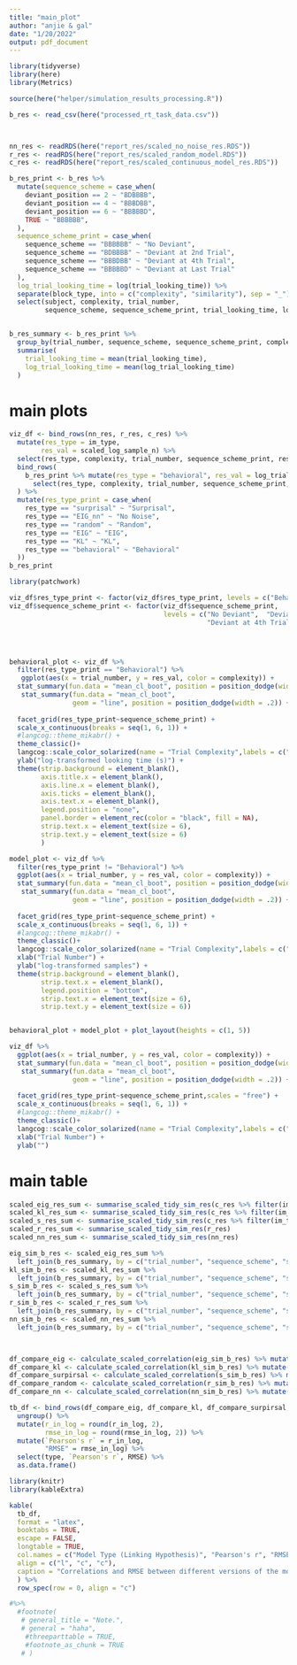 ```yaml
---
title: "main_plot"
author: "anjie & gal"
date: "1/20/2022"
output: pdf_document
---
```


```r

library(tidyverse)
library(here)
library(Metrics)

source(here("helper/simulation_results_processing.R"))

b_res <- read_csv(here("processed_rt_task_data.csv"))



nn_res <- readRDS(here("report_res/scaled_no_noise_res.RDS")) 
r_res <- readRDS(here("report_res/scaled_random_model.RDS"))
c_res <- readRDS(here("report_res/scaled_continuous_model_res.RDS"))

b_res_print <- b_res %>% 
  mutate(sequence_scheme = case_when(
    deviant_position == 2 ~ "BDBBBB", 
    deviant_position == 4 ~ "BBBDBB", 
    deviant_position == 6 ~ "BBBBBD", 
    TRUE ~ "BBBBBB", 
  ), 
  sequence_scheme_print = case_when(
    sequence_scheme == "BBBBBB" ~ "No Deviant", 
    sequence_scheme == "BDBBBB" ~ "Deviant at 2nd Trial", 
    sequence_scheme == "BBBDBB" ~ "Deviant at 4th Trial", 
    sequence_scheme == "BBBBBD" ~ "Deviant at Last Trial"
  ), 
  log_trial_looking_time = log(trial_looking_time)) %>% 
  separate(block_type, into = c("complexity", "similarity"), sep = "_") %>% 
  select(subject, complexity, trial_number, 
         sequence_scheme, sequence_scheme_print, trial_looking_time, log_trial_looking_time)


b_res_summary <- b_res_print %>% 
  group_by(trial_number, sequence_scheme, sequence_scheme_print, complexity) %>%
  summarise(
    trial_looking_time = mean(trial_looking_time), 
    log_trial_looking_time = mean(log_trial_looking_time)
  ) 

```


# main plots 

```r
viz_df <- bind_rows(nn_res, r_res, c_res) %>% 
  mutate(res_type = im_type, 
        res_val = scaled_log_sample_n) %>%
  select(res_type, complexity, trial_number, sequence_scheme_print, res_val) %>% 
  bind_rows(
    b_res_print %>% mutate(res_type = "behavioral", res_val = log_trial_looking_time) %>% 
      select(res_type, complexity, trial_number, sequence_scheme_print, res_val)
  ) %>% 
  mutate(res_type_print = case_when(
    res_type == "surprisal" ~ "Surprisal",
    res_type == "EIG_nn" ~ "No Noise", 
    res_type == "random" ~ "Random", 
    res_type == "EIG" ~ "EIG", 
    res_type == "KL" ~ "KL", 
    res_type == "behavioral" ~ "Behavioral"
  ))
b_res_print
```


```r


library(patchwork)

viz_df$res_type_print <- factor(viz_df$res_type_print, levels = c("Behavioral", "EIG", "KL", "Surprisal", "No Noise", "Random"))
viz_df$sequence_scheme_print <- factor(viz_df$sequence_scheme_print, 
                                       levels = c("No Deviant",  "Deviant at 2nd Trial", 
                                                  "Deviant at 4th Trial", "Deviant at Last Trial"))




behavioral_plot <- viz_df %>% 
  filter(res_type_print == "Behavioral") %>% 
   ggplot(aes(x = trial_number, y = res_val, color = complexity)) +
  stat_summary(fun.data = "mean_cl_boot", position = position_dodge(width = .2),  fatten = 0) + 
   stat_summary(fun.data = "mean_cl_boot",
                geom = "line", position = position_dodge(width = .2)) +
  
  facet_grid(res_type_print~sequence_scheme_print) +
  scale_x_continuous(breaks = seq(1, 6, 1)) + 
  #langcog::theme_mikabr() +
  theme_classic()+
  langcog::scale_color_solarized(name = "Trial Complexity",labels = c("Complex", "Simple")) + 
  ylab("log-transformed looking time (s)") + 
  theme(strip.background = element_blank(), 
        axis.title.x = element_blank(), 
        axis.line.x = element_blank(), 
        axis.ticks = element_blank(),
        axis.text.x = element_blank(),
        legend.position = "none", 
        panel.border = element_rec(color = "black", fill = NA), 
        strip.text.x = element_text(size = 6),
        strip.text.y = element_text(size = 6)
        )

model_plot <- viz_df %>% 
  filter(res_type_print != "Behavioral") %>% 
  ggplot(aes(x = trial_number, y = res_val, color = complexity)) +
  stat_summary(fun.data = "mean_cl_boot", position = position_dodge(width = .2),  fatten = 0) + 
   stat_summary(fun.data = "mean_cl_boot",
                geom = "line", position = position_dodge(width = .2)) +
  
  facet_grid(res_type_print~sequence_scheme_print) +
  scale_x_continuous(breaks = seq(1, 6, 1)) + 
  #langcog::theme_mikabr() +
  theme_classic()+
  langcog::scale_color_solarized(name = "Trial Complexity",labels = c("Complex", "Simple")) + 
  xlab("Trial Number") + 
  ylab("log-transformed samples") + 
  theme(strip.background = element_blank(), 
        strip.text.x = element_blank(),
        legend.position = "bottom", 
        strip.text.x = element_text(size = 6),
        strip.text.y = element_text(size = 6))


behavioral_plot + model_plot + plot_layout(heights = c(1, 5))
```

```r

viz_df %>% 
  ggplot(aes(x = trial_number, y = res_val, color = complexity)) +
  stat_summary(fun.data = "mean_cl_boot", position = position_dodge(width = .2)) + 
   stat_summary(fun.data = "mean_cl_boot",
                geom = "line", position = position_dodge(width = .2)) +
  
  facet_grid(res_type_print~sequence_scheme_print,scales = "free") +
  scale_x_continuous(breaks = seq(1, 6, 1)) + 
  #langcog::theme_mikabr() +
  theme_classic()+
  langcog::scale_color_solarized(name = "Trial Complexity",labels = c("Complex", "Simple")) + 
  xlab("Trial Number") + 
  ylab("")
```


# main table 

```r
scaled_eig_res_sum <- summarise_scaled_tidy_sim_res(c_res %>% filter(im_type == "EIG"))
scaled_kl_res_sum <- summarise_scaled_tidy_sim_res(c_res %>% filter(im_type == "KL"))
scaled_s_res_sum <- summarise_scaled_tidy_sim_res(c_res %>% filter(im_type == "surprisal"))
scaled_r_res_sum <- summarise_scaled_tidy_sim_res(r_res)
scaled_nn_res_sum <- summarise_scaled_tidy_sim_res(nn_res)

eig_sim_b_res <- scaled_eig_res_sum %>% 
  left_join(b_res_summary, by = c("trial_number", "sequence_scheme", "sequence_scheme_print", "complexity")) 
kl_sim_b_res <- scaled_kl_res_sum %>% 
  left_join(b_res_summary, by = c("trial_number", "sequence_scheme", "sequence_scheme_print", "complexity"))
s_sim_b_res <- scaled_s_res_sum %>% 
  left_join(b_res_summary, by = c("trial_number", "sequence_scheme", "sequence_scheme_print", "complexity"))
r_sim_b_res <- scaled_r_res_sum %>% 
  left_join(b_res_summary, by = c("trial_number", "sequence_scheme", "sequence_scheme_print", "complexity"))
nn_sim_b_res <- scaled_nn_res_sum %>% 
  left_join(b_res_summary, by = c("trial_number", "sequence_scheme", "sequence_scheme_print", "complexity"))



df_compare_eig <- calculate_scaled_correlation(eig_sim_b_res) %>% mutate(type = "Noisy Sampling Model (EIG)")
df_compare_kl <- calculate_scaled_correlation(kl_sim_b_res) %>% mutate(type = "Noisy Sampling Model (KL-divergence)")
df_compare_surpirsal <- calculate_scaled_correlation(s_sim_b_res) %>% mutate(type = "Noisy Sampling Model (Surprisal)")
df_compare_random <- calculate_scaled_correlation(r_sim_b_res) %>% mutate(type = "Random Sampling Model")
df_compare_nn <- calculate_scaled_correlation(nn_sim_b_res) %>% mutate(type = "No Noise Model (EIG)")

tb_df <- bind_rows(df_compare_eig, df_compare_kl, df_compare_surpirsal, df_compare_nn, df_compare_random) %>% 
  ungroup() %>% 
  mutate(r_in_log = round(r_in_log, 2), 
         rmse_in_log = round(rmse_in_log, 2)) %>% 
  mutate(`Pearson's r` = r_in_log, 
         "RMSE" = rmse_in_log) %>% 
  select(type, `Pearson's r`, RMSE) %>% 
  as.data.frame()
```


```r
library(knitr)
library(kableExtra)

kable(
  tb_df,
  format = "latex",
  booktabs = TRUE,
  escape = FALSE,
  longtable = TRUE,
  col.names = c("Model Type (Linking Hypothesis)", "Pearson's r", "RMSE"),
  align = c("l", "c", "c"),
  caption = "Correlations and RMSE between different versions of the model and behavioral results"
  ) %>%
  row_spec(row = 0, align = "c") 

#%>%
  #footnote(
   # general_title = "Note.",
   # general = "haha",
    #threeparttable = TRUE,
    #footnote_as_chunk = TRUE
   # )
```




